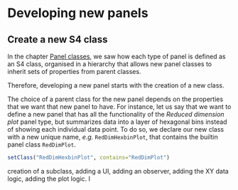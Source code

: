 # Developing new panels {#developing}

## Create a new S4 class

In the chapter [Panel classes](#panels), we saw how each type of panel is defined as an S4 class, organised in a hierarchy that allows new panel classes to inherit sets of properties from parent classes.

Therefore, developing a new panel starts with the creation of a new class.

The choice of a parent class for the new panel depends on the properties that we want that new panel to have.
For instance, let us say that we want to define a new panel that has all the functionality of the _Reduced dimension plot_ panel type, but summarizes data into a layer of hexagonal bins instead of showing each individual data point.
To do so, we declare our new class with a new unique name, _e.g._ `RedDimHexbinPlot`, that contains the builtin panel class `RedDimPlot`.

```r
setClass("RedDimHexbinPlot", contains="RedDimPlot")
```

<!-- TODO:
override the .getEncodedName and .getFullName methods
potentially, at that point users could already launch a GUI to see the result
-->

<!-- TODO:
second fastest visual result:
override the plotting function
-->

<!-- TODO: add a UI (preferably that affects XY) -->

<!-- TODO: add an observer -->

<!-- TODO: override the XY data logic -->

<!-- TODO: override the plot logic (again, see above) -->

 creation of a subclass, adding a UI, adding an observer, adding the XY data logic, adding the plot logic. I
